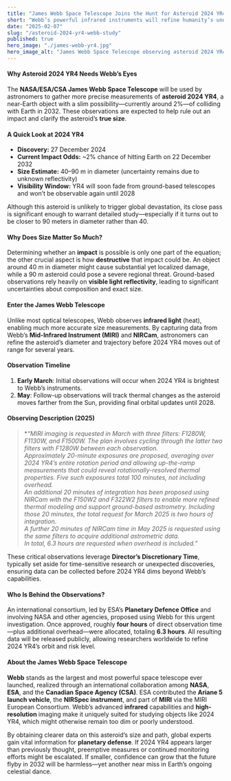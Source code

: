 ```yaml
---
title: "James Webb Space Telescope Joins the Hunt for Asteroid 2024 YR4"
short: "Webb’s powerful infrared instruments will refine humanity’s understanding of this near-Earth object’s size and orbit, supporting global defense efforts."
date: "2025-02-07"
slug: "/asteroid-2024-yr4-webb-study"
published: true
hero_image: "./james-webb-yr4.jpg"
hero_image_alt: "James Webb Space Telescope observing asteroid 2024 YR4"
---
```


#### Why Asteroid 2024 YR4 Needs Webb’s Eyes

The **NASA/ESA/CSA James Webb Space Telescope** will be used by astronomers to gather more precise measurements of **asteroid 2024 YR4**, a near-Earth object with a slim possibility—currently around 2%—of colliding with Earth in 2032. These observations are expected to help rule out an impact and clarify the asteroid’s **true size**.

#### A Quick Look at 2024 YR4

- **Discovery:** 27 December 2024
- **Current Impact Odds:** ~2% chance of hitting Earth on 22 December 2032
- **Size Estimate:** 40–90 m in diameter (uncertainty remains due to unknown reflectivity)
- **Visibility Window:** YR4 will soon fade from ground-based telescopes and won’t be observable again until 2028

Although this asteroid is unlikely to trigger global devastation, its close pass is significant enough to warrant detailed study—especially if it turns out to be closer to 90 meters in diameter rather than 40.

#### Why Does Size Matter So Much?

Determining whether an **impact** is possible is only one part of the equation; the other crucial aspect is how **destructive** that impact could be. An object around 40 m in diameter might cause substantial yet localized damage, while a 90 m asteroid could pose a severe regional threat. Ground-based observations rely heavily on **visible light reflectivity**, leading to significant uncertainties about composition and exact size.

#### Enter the James Webb Telescope

Unlike most optical telescopes, Webb observes **infrared light** (heat), enabling much more accurate size measurements. By capturing data from Webb’s **Mid-Infrared Instrument (MIRI)** and **NIRCam**, astronomers can refine the asteroid’s diameter and trajectory before 2024 YR4 moves out of range for several years.

#### Observation Timeline

1. **Early March**: Initial observations will occur when 2024 YR4 is brightest to Webb’s instruments.
2. **May**: Follow-up observations will track thermal changes as the asteroid moves farther from the Sun, providing final orbital updates until 2028.

#### Observing Description (2025)

> \*_“MIRI imaging is requested in March with three filters: F1280W, F1130W, and F1500W. The plan involves cycling through the latter two filters with F1280W between each observation.  
> Approximately 20-minute exposures are proposed, averaging over 2024 YR4’s entire rotation period and allowing up-the-ramp measurements that could reveal rotationally-resolved thermal properties. Five such exposures total 100 minutes, not including overhead.  
> An additional 20 minutes of integration has been proposed using NIRCam with the F150W2 and F322W2 filters to enable more refined thermal modeling and support ground-based astrometry. Including those 20 minutes, the total request for March 2025 is two hours of integration.  
> A further 20 minutes of NIRCam time in May 2025 is requested using the same filters to acquire additional astrometric data.  
> In total, 6.3 hours are requested when overhead is included.”_

These critical observations leverage **Director’s Discretionary Time**, typically set aside for time-sensitive research or unexpected discoveries, ensuring data can be collected before 2024 YR4 dims beyond Webb’s capabilities.

#### Who Is Behind the Observations?

An international consortium, led by ESA’s **Planetary Defence Office** and involving NASA and other agencies, proposed using Webb for this urgent investigation. Once approved, roughly **four hours** of direct observation time—plus additional overhead—were allocated, totaling **6.3 hours**. All resulting data will be released publicly, allowing researchers worldwide to refine 2024 YR4’s orbit and risk level.

#### About the James Webb Space Telescope

**Webb** stands as the largest and most powerful space telescope ever launched, realized through an international collaboration among **NASA**, **ESA**, and the **Canadian Space Agency (CSA)**. ESA contributed the **Ariane 5 launch vehicle**, the **NIRSpec instrument**, and part of **MIRI** via the MIRI European Consortium. Webb’s advanced **infrared** capabilities and **high-resolution** imaging make it uniquely suited for studying objects like 2024 YR4, which might otherwise remain too dim or poorly understood.

By obtaining clearer data on this asteroid’s size and path, global experts gain vital information for **planetary defense**. If 2024 YR4 appears larger than previously thought, preemptive measures or continued monitoring efforts might be escalated. If smaller, confidence can grow that the future flyby in 2032 will be harmless—yet another near miss in Earth’s ongoing celestial dance.
